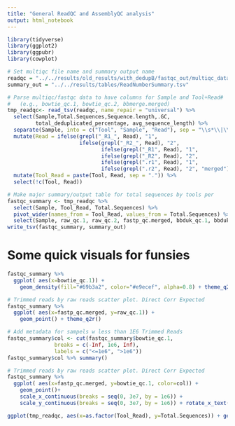 ```yaml
---
title: "General ReadQC and AssemblyQC analysis"
output: html_notebook
---
```


```r
library(tidyverse)
library(ggplot2)
library(ggpubr)
library(cowplot)
```

```r
# Set multiqc file name and summary output name
readqc = "../../results/old_results/with_dedupB/fastqc_out/multiqc_data/multiqc_fastqc.txt"
summary_out = "../../results/tables/ReadNumberSummary.tsv"

# Parse multiqc/fastqc data to have columns for Sample and Tool+Read# 
#   (e.g., bowtie_qc.1, bowtie_qc.2, bbmerge.merged)
tmp_readqc<- read_tsv(readqc, name_repair = "universal") %>% 
  select(Sample,Total.Sequences,Sequence.length,.GC, 
         total_deduplicated_percentage, avg_sequence_length) %>%
  separate(Sample, into = c("Tool", "Sample", "Read"), sep = "\\s*\\|\\s*") %>%
  mutate(Read = ifelse(grepl("_R1_", Read), "1",
                       ifelse(grepl("_R2_", Read), "2", 
                              ifelse(grepl("_R1", Read), "1",
                              ifelse(grepl("_R2", Read), "2",
                              ifelse(grepl(".r1", Read), "1",
                              ifelse(grepl(".r2", Read), "2", "merged")))))), .after="Read") %>%
  mutate(Tool_Read = paste(Tool, Read, sep = ".")) %>%
  select(!c(Tool, Read)) 

# Make major summary/output table for total sequences by tools per 
fastqc_summary <- tmp_readqc %>% 
  select(Sample, Tool_Read, Total.Sequences) %>% 
  pivot_wider(names_from = Tool_Read, values_from = Total.Sequences) %>%
  select(Sample, raw_qc.1, raw_qc.2, fastp_qc.merged, bbduk_qc.1, bbduk_qc.2, bowtie_qc.1, bowtie_qc.2, bbmerge_qc.merged)
write_tsv(fastqc_summary, summary_out)
```

# Some quick visuals for funsies
```r
fastqc_summary %>%
  ggplot( aes(x=bowtie_qc.1)) +
    geom_density(fill="#69b3a2", color="#e9ecef", alpha=0.8) + theme_q2r()
```

```r
# Trimmed reads by raw reads scatter plot. Direct Corr Expected
fastqc_summary %>%
  ggplot( aes(x=fastp_qc.merged, y=raw_qc.1)) +
    geom_point() + theme_q2r()

# Add metadata for sampels w less than 1E6 Trimmed Reads
fastqc_summary$col <- cut(fastqc_summary$bowtie_qc.1,
               breaks = c(-Inf, 1e6, Inf),
               labels = c("<=1e6", ">1e6"))
fastqc_summary$col %>% summary()

# Trimmed reads by raw reads scatter plot. Direct Corr Expected
fastqc_summary %>%
  ggplot( aes(x=fastp_qc.merged, y=bowtie_qc.1, color=col)) +
    geom_point()+ 
    scale_x_continuous(breaks = seq(0, 3e7, by = 1e6)) + 
    scale_y_continuous(breaks = seq(0, 3e7, by = 1e6)) + rotate_x_text()
```

```r
ggplot(tmp_readqc, aes(x=as.factor(Tool_Read), y=Total.Sequences)) + geom_boxplot() + rotate_x_text()
```
```r

```

